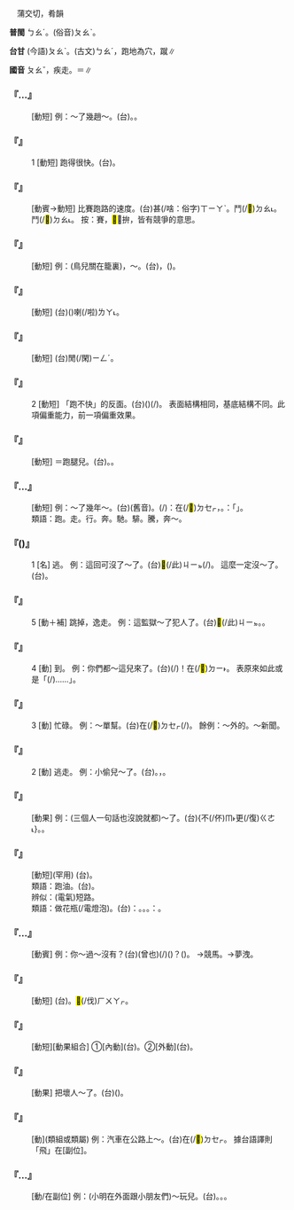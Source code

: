 
=={{ruby|跑|ㄆㄠˇ}}==

　蒲交切，肴韻

'''普閩''' <rt>ㄅㄠˊ</rt>。(俗音)<rt>ㄆㄠˋ</rt>。

'''台甘''' (今語)<rt>ㄆㄠˋ</rt>。(古文)<rt>ㄅㄠˊ</rt>，跑地為穴，蹴∥

'''國音''' <rt>ㄆㄠˇ</rt>，疾走。{{ruby|(語)|ㄆㄠˊ}}＝{{ruby|瓟|ㄆㄠˊ}}∥

    

==='''『{{ruby|跑|ㄆㄠˇ}}…{{ruby|買|ㄇㄞˇ}}{{ruby|賣|ㄇㄞˋ}}』'''===
: [動短] 例：～了幾趙～。(台){{ruby|為|ㄨㄧ˫}}{{ruby|做|ㄗㄨㆤ˪}}{{ruby|/|ㄗㄜ˪}}{{ruby|生|ㄒㄧㄥ}}{{ruby|理|ㄌㄧˋ}}{{ruby|來|·ㄌㄞˊ}}{{ruby|來|·ㄌㄞˊ}}{{ruby|去|ㄎㄧ˪}}{{ruby|去|ㄎㄧ˪}}{{ruby|走|ㄗㄠˋ}}{{ruby|傱|ㄗㆲ}}{{ruby|→|ㄗㆲˊ}}{{ruby|幾|ㄍㄨㄧˋ}}{{ruby|仔|ㄚ}}{{ruby|→|ㄋㄚ˫}}{{ruby|擺|ㄅㄞˋ}}。{{ruby|傱|ㄗㆲˊ}}{{ruby|幾|ㄍㄨㄧˋ}}{{ruby|若|ㄋㄚ˫}}{{ruby|擺|ㄅㄞˋ}}{{ruby|生|ㄒㄧㄥ}}{{ruby|理|ㄌㄧˋ}}。
    

==='''『{{ruby|跑|ㄆㄠˇ}}{{ruby|得|ㄉㄜ}}{{ruby|快|ㄎㄨㄞˋ}}』'''===
:1  [動短] 跑得很快。(台){{ruby|走|ㄗㄠˋ}}{{ruby|得|ㄉㄧㆵ}}{{ruby|真|ㄐㄧㄣ}}{{ruby|緊|ㄍㄧㄣˋ}}。
    

==='''『{{ruby|賽|ㄙㄞˋ}}{{ruby|跑|ㄆㄠˇ}}』'''===
: [動賓→動短] 比賽跑路的速度。(台){{ruby|比|ㄅㄧˋ}}{{ruby|看|ㄎㄨㆩ˪}}甚(/啥：俗字)<rt>ㄒㄧㄚˋ</rt>{{ruby|人|ㄌㄤˊ}}{{ruby|走|ㄗㄠˋ}}{{ruby|了|ㄌㄧㄠˋ}}{{ruby|較|ㄎㄚㆷ}}{{ruby|緊|ㄍㄧㄣˋ}}。{{ruby|賽|ㄙㄞ˪}}{{ruby|/|ㄙㆤ˪}}鬥(/<mark>&#xf91c0;</mark>)<rt>ㄉㄠ˪</rt>{{ruby|緊|ㄍㄧㄣˋ}}。{{ruby|拚|ㄅㄧㆩ˪}}鬥(/<mark>&#xf91c0;</mark>)<rt>ㄉㄠ˪</rt>{{ruby|緊|ㄍㄧㄣˋ}}。 按：賽，<mark>&#xf91c0;</mark>，拚，皆有競爭的意思。
    

==='''『{{ruby|跑|ㄆㄠˇ}}{{ruby|不|ㄅㄨˋ}}{{ruby|了|ㄌㄧㄠˇ}}』'''===
: [動短] 例：(鳥兒關在籠裏)，～。(台){{ruby|走|ㄗㄠˋ}}{{ruby|<mark>&#xffa45;</mark>|ㆠㆤ˫}}{{ruby|/|ㆠㄨㆤ˫}}{{ruby|去|ㄎㄧ˪}}，{{ruby|無|ㆠㄜˊ}}{{ruby|法|ㄏㄨㄚㆵ}}{{ruby|度|ㄉㆦ˫}}{{ruby|通|ㄊㄤ}}({{ruby|飛|ㄅㆤ}}{{ruby|/|ㄅㄨㆤ}}){{ruby|走|ㄗㄠˋ}}{{ruby|去|ㄎㄧ˪}}。
    

==='''『{{ruby|跑|ㄆㄠˇ}}{{ruby|掉|ㄉㄧㄠˋ}}{{ruby|了|ㄌㄜ}}』'''===
: [動短] (台){{ruby|走|ㄗㄠˋ}}{{ruby|去|ㄎㄧ˪}}({{ruby|逐|ㄌㄧㆦㆶ}}{{ruby|/|ㆢㄧㆦㆶ}}{{ruby|<mark>&#xffa45;</mark>|ㆠㆤ˫}}{{ruby|/|ㆠㄨㆤ˫}}{{ruby|著|ㄉㄧㄜㆷ ͘}})喇(/啦)<rt>ㄌㄚ˪</rt>。
    

==='''『{{ruby|跑|ㄆㄠˇ}}{{ruby|龍|ㄌㄨㄥˊ}}{{ruby|套|ㄊㄠˋ}}』'''===
: [動短] (台){{ruby|做|ㄗㄨㆤ˪}}{{ruby|/|ㄗㄜ˪}}{{ruby|小|ㄒㄧㄜˋ}}{{ruby|卒|ㄗㄨㆵ ͘}}{{ruby|仔|ㄚ}}{{ruby|為|ㄨㄧ˫}}{{ruby|別|ㄅㄚㆵ ͘}}{{ruby|人|ㄌㄤˊ}}{{ruby|無|ㆠㄜˊ}}閒(/閑)<rt>ㄧㄥˊ</rt>。
    

==='''『{{ruby|跑|ㄆㄠˇ}}{{ruby|得|ㄉㄜ}}{{ruby|快|ㄎㄨㄞˋ}}』'''===
:2  [動短] 「跑不快」的反面。(台)({{ruby|會|ㆤ˫}}){{ruby|走|ㄗㄠˋ}}{{ruby|去|·ㄎㄧ˪}}(/{{ruby|<mark>&#xffa42;</mark>|ㄍㄚㆷ}}){{ruby|誠|ㄐㄧㆩˊ}}{{ruby|緊|ㄍㄧㄣˋ}}。 表面結構相同，基底結構不同。此項偏重能力，前一項偏重效果。
    

==='''『{{ruby|跑|ㄆㄠˇ}}{{ruby|道|ㄉㄠˋ}}{{ruby|兒|ㄦ}}』'''===
: [動短] ＝跑腿兒。(台){{ruby|走|ㄗㄠˋ}}{{ruby|來|·ㄌㄞˊ}}{{ruby|走|ㄗㄠˋ}}{{ruby|去|ㄎㄧ˪}}{{ruby|替|ㄊㄨㆤ˪}}{{ruby|/|ㄊㆤ˪}}{{ruby|人|ㄌㄤˊ}}{{ruby|買|ㆠㆤˋ}}{{ruby|/|ㆠㄨㆤˋ}}{{ruby|物|ㄇㄧㆷ ͘}}{{ruby|/|ㄇㆭㆷ ͘}}{{ruby|做|ㄗㄨㆤ˪}}{{ruby|/|ㄗㄜ˪}}{{ruby|雜|ㄗㄚㆴ ͘}}{{ruby|差|ㄘㆤ}}{{ruby|仔|ㄚ}}。{{ruby|付|ㄏㆦ˫}}{{ruby|人|ㄌㄤˊ}}{{ruby|差|ㄘㆤ}}{{ruby|教|ㄍㄚ˪}}{{ruby|買|ㆠㄨㆤˋ}}{{ruby|/|ㆠㆤˋ}}{{ruby|物|ㄇㄧㆷ ͘}}{{ruby|/|ㄇㆭㆷ ͘}}{{ruby|辦|ㄅㄢ˫}}{{ruby|雜|ㄗㄚㆴ ͘}}{{ruby|事|ㄙㄨ˫}}{{ruby|丌|ㆤ}}{{ruby|人|ㄌㄤˊ}}。
    

==='''『{{ruby|跑|ㄆㄠˇ}}…{{ruby|龍|ㄌㄨㄥˊ}}{{ruby|套|ㄊㄠˋ}}』'''===
: [動短] 例：～了幾年～。(台){{ruby|當|ㄉㆭ}}{{ruby|了|ㄌㄧㄠˋ}}{{ruby|幾|ㄍㄨㄧˋ}}{{ruby|年|ㄋㄧˊ}}{{ruby|仔|ㄚ}}{{ruby|喝|ㄏㄧㄚㆷ}}{{ruby|<mark>&#xf91da;</mark>|ㄧㄨ}}{{ruby|/|ㄧㄨˋ}}{{ruby|/|ㄧㄨ˪}}{{ruby|/|ㄨˋ}}(舊音){{ruby|呵|ㄜ˫}}{{ruby|/|ㄏㄜ}}{{ruby|丌|ㆤ}}。{{ruby|著|ㄉㄧㄜㆷ}}(/{{ruby|就|ㄐㄧㄨ˫}}){{ruby|是|ㄒㄧ˫}}{{ruby|講|ㄍㆲˋ}}{{ruby|→|ㄍㆲ}}：{{ruby|幾|ㄍㄨㄧˋ}}{{ruby|仔|ㄚ}}{{ruby|年|ㄋㄧˊ}}{{ruby|攏|ㄌㆲˋ}}在(/<mark>&#xf9549;</mark>)<rt>ㄉㆤㆷ</rt>{{ruby|替|ㄊㄨㆤ˪}}{{ruby|/|ㄊㆤ˪}}{{ruby|人|ㄌㄤˊ}}{{ruby|當|ㄉㆭ}}{{ruby|雜|ㄗㄚㆴ ͘}}{{ruby|差|ㄘㆤ}}{{ruby|仔|ㄚ}}，{{ruby|做|ㄗㄨㆤ˪}}{{ruby|/|ㄗㄜ˪}}{{ruby|雜|ㄗㄚㆴ ͘}}{{ruby|事|ㄙㄨ˫}}。{{ruby|註|ㄗㄨ˪}}：{{ruby|做|ㄗㄨㆤ˪}}{{ruby|/|ㄗㄜ˪}}{{ruby|戲|ㄏㄧ˪}}{{ruby|棚|ㄅㆥˊ}}{{ruby|頂|ㄉㄧㄥˋ}}{{ruby|丌|ㆤ}}{{ruby|小|ㄒㄧㄜˋ}}{{ruby|卒|ㄗㄨㆵ ͘}}{{ruby|叫|ㄍㄧㄜ˪}}{{ruby|做|ㄗㄨㆤ˪}}{{ruby|/|ㄗㄜ˪}}「{{ruby|跑|ㄆㄠˋ}}{{ruby|龍|ㄌㄧㆲˊ}}{{ruby|套|ㄊㄜ˪}}」。
:類語：跑。走。行。奔。馳。騑。騰，奔～。
:
    

==='''『{{ruby|跑|ㄆㄠˇ}}({{ruby|兒|ㄦ}})』'''===
:1  [名] 逃。 例：這回可沒了～了。(台)<mark>&#xffb50;</mark>(/此)<rt>ㄐㄧㆵ</rt>{{ruby|擺|ㄅㄞˋ}}{{ruby|卻|ㄍㄜㆷ}}(/{{ruby|可|ㄍㄨㆷ ͘}}){{ruby|付|ㄏㆦ˫}}{{ruby|伊|ㄧ}}{{ruby|走|ㄗㄠˋ}}{{ruby|<mark>&#xffa45;</mark>|ㆠㆤ˫}}{{ruby|/|ㆠㄨㆤ˫}}{{ruby|得|ㄉㄧㆵ}}{{ruby|去|ㄎㄧ˪}}。 這麼一定沒～了。(台){{ruby|若|ㄋㄚ˫}}{{ruby|按|ㄢ˪}}{{ruby|爾|ㄋㆤ}}{{ruby|/|ㄋㄧ}}{{ruby|一|ㄧㆵ}}{{ruby|定|ㄉㄧㄥ˫}}{{ruby|付|ㄏㆦ˫}}{{ruby|伊|ㄧ}}{{ruby|<mark>&#xffa45;</mark>|ㆠㆤ˫}}{{ruby|/|ㆠㄨㆤ˫}}{{ruby|走|ㄗㄠˋ}}{{ruby|得|ㄉㄧㆵ}}。
    

==='''『{{ruby|跑|ㄆㄠˇ}}』'''===
:5  [動＋補] 跳掉，逸走。 例：這監獄～了犯人了。(台)<mark>&#xffb50;</mark>(/此)<rt>ㄐㄧㆵ</rt>{{ruby|個|ㆤˊ}}{{ruby|監|ㄍㆩ}}{{ruby|獄|ㆣㄚㆶ ͘}}{{ruby|有|ㄨ˫}}{{ruby|犯|ㄏㄨㄢ˫}}{{ruby|人|ㄌㄤˊ}}{{ruby|偷|ㄊㄠ}}{{ruby|走|ㄗㄠˋ}}{{ruby|去|ㄎㄧ˪}}。{{ruby|偷|ㄊㄠ}}{{ruby|走|ㄗㄠˋ}}{{ruby|去|·ㄎㄧ˪}}{{ruby|幾|ㄍㄨㄧˋ}}{{ruby|若|ㄋㄚ˫}}{{ruby|個|ㆤˊ}}{{ruby|犯|ㄏㄨㄢ˫}}{{ruby|人|ㄌㄤˊ}}。
    

==='''『{{ruby|跑|ㄆㄠˇ}}』'''===
:4  [動] 到。 例：你們都～這兒來了。(台){{ruby|何|ㄨㄚˊ}}(/{{ruby|娃|ㄨㄚ}})！{{ruby|您|ㄌㄧㄣˋ}}{{ruby|攏|ㄌㆲˋ}}{{ruby|來|ㄌㄞˊ}}在(/<mark>&#xf9853;</mark>)<rt>ㄉㄧ˫</rt>{{ruby|<mark>&#xf8f7a;</mark>|ㄐㄧㄚ}}。 表原來如此或是「{{ruby|無|ㆠㄜˊ}}{{ruby|想|ㄒㄧㆫ˫}}{{ruby|/|ㄒㄧㆧ˫}}{{ruby|講|ㄍㆲˋ}}{{ruby|→|ㄍㆲ}}(/{{ruby|到|ㄍㄠ˪}}{{ruby|→|ㄍㄚㆷ}})……」。
    

==='''『{{ruby|跑|ㄆㄠˇ}}』'''===
:3  [動] 忙碌。 例：～單幫。(台)在(/<mark>&#xf9549;</mark>)<rt>ㄉㆤㆷ</rt>{{ruby|無|ㆠㄜˊ}}{{ruby|閒|ㄧㄥˊ}}(/{{ruby|拚|ㄆㄧㆩ˪}}{{ruby|勢|ㄙㆤ˪}}){{ruby|做|ㄗㄨㆤ˪}}{{ruby|/|ㄗㄜ˪}}{{ruby|擔|ㄉㆩ}}{{ruby|工|ㄍㄤ}}{{ruby|丌|ㆤ}}{{ruby|工|ㄎㄤ}}{{ruby|課|ㄎㄨㆤ˪}}{{ruby|/|ㄎㆤ˪}}。 餘例：～外的。～新聞。
    

==='''『{{ruby|跑|ㄆㄠˇ}}』'''===
:2  [動] 逃走。 例：小偷兒～了。(台){{ruby|賊|ㄘㄚㆵ}}{{ruby|仔|ㄚ}}{{ruby|去|ㄎㄧˋ}}{{ruby|付|ㄏㆦ˫}}{{ruby|伊|ㄧ}}{{ruby|走|ㄗㄠˋ}}{{ruby|去|·ㄎㄧ˪}}。{{ruby|掠|ㄌㄧㄚㆷ ͘}}{{ruby|無|ㆠㄜˊ}}{{ruby|著|ㄉㄧㄜㆷ ͘}}，{{ruby|亦|ㄧㄚㆷ ͘}}{{ruby|掠|ㄌㄧㄚㆷ ͘}}{{ruby|<mark>&#xffa45;</mark>|ㆠㆤ˫}}{{ruby|/|ㆠㄨㆤ˫}}{{ruby|著|ㄉㄧㄜㆷ}}。
    

==='''『{{ruby|跑|ㄆㄠˇ}}{{ruby|開|ㄎㄞ}}』'''===
: [動果] 例：(三個人一句話也沒說就都)～了。(台){{ruby|走|ㄗㄠˋ}}{{ruby|了|ㄌㄧㄠˋ}}{{ruby|了|ㄌㄧㄠˋ}}{不(/伓)<rt>ㆬ˫</rt>{{ruby|敢|ㄍㆩˋ}}更(/復)<rt>ㄍㄜ˪</rt>{{ruby|/|ㄍㄜㆷ}}{{ruby|站|ㄉㄧㆰ˪}}{{ruby|<mark>&#xf8fbd;</mark>|ㄏㄧㄚ}}}。{{ruby|行|ㄍㄧㆩˊ}}{{ruby|開|ㄎㄨㄧ}}{{ruby|去|ㄎㄧ˪}}。
    

==='''『{{ruby|跑|ㄆㄠˇ}}{{ruby|電|ㄉㄧㄢˋ}}』'''===
: [動短](罕用) (台){{ruby|漏|ㄌㄠ˫}}{{ruby|電|ㄉㄧㄢ˫}}。
:類語：跑油。(台){{ruby|漏|ㄌㄠ˫}}{{ruby|油|ㄧㄨˊ}}。
:
:辨似：(電氣)短路。
:
:類語：做花瓶(/電燈泡)。(台){{ruby|攏|ㄌㆲˋ}}{{ruby|是|ㄒㄧ˫}}{{ruby|講|ㄍㆲˋ}}{{ruby|→|ㄍㆲ}}：{{ruby|幫|ㄅㄤ}}{{ruby|助|ㄗㆦ˫}}{{ruby|別|ㄅㄚㆵ ͘}}{{ruby|人|ㄌㄤˊ}}。{{ruby|排|ㄅㄞˊ}}{{ruby|好|ㄏㄜˋ}}{{ruby|看|ㄎㄨㆩ˪}}。{{ruby|替|ㄊㄨㆤ˪}}{{ruby|/|ㄊㆤ˪}}{{ruby|人|ㄌㄤˊ}}{{ruby|照|ㄐㄧㄜ˪}}{{ruby|光|ㄍㆭ}}{{ruby|等|ㄉㄧㄥˋ}}{{ruby|等|ㄉㄧㄥˋ}}{{ruby|對|ㄉㄨㄧ˪}}{{ruby|自|ㄗㄨ˫}}{{ruby|己|ㄍㄧˋ}}{{ruby|無|ㆠㄜˊ}}{{ruby|利|ㄌㄧ˫}}{{ruby|益|ㄧㆤㆶ}}。{{ruby|亦|ㄧㄚㆷ ͘}}{{ruby|像|ㄑㄧㆧ˫}}{{ruby|/|ㄑㄧㆫ˫}}{{ruby|講|ㄍㆲˋ}}{{ruby|→|ㄍㆲ}}：{{ruby|替|ㄊㄨㆤ˪}}{{ruby|/|ㄊㆤ˪}}{{ruby|人|ㄌㄤˊ}}{{ruby|做|ㄗㄨㆤ˪}}{{ruby|/|ㄗㄜ˪}}{{ruby|嫁|ㄍㆤ˪}}{{ruby|妝|ㄗㆭ}}{{ruby|丌|ㆤ}}{{ruby|意|ㄧ˪}}{{ruby|思|ㄙㄨ˪}}。
:
    

==='''『{{ruby|跑|ㄆㄠˇ}}…{{ruby|馬|ㄇㄚˇ}}』'''===
: [動賓] 例：你～過～沒有？(台){{ruby|汝|ㄌㄧˋ}}{{ruby|識|ㆠㄚㆵ}}{{ruby|/|ㄅㄚㆵ}}(曾也){{ruby|跑|ㄆㄠˋ}}(/{{ruby|騎|ㄎㄧㄚˊ}})({{ruby|馬|ㆠㆤˋ}}){{ruby|無|·ㆠㄜˊ}}？({{ruby|騎|ㄎㄧㄚˊ}}{{ruby|馬|ㆠㆤˋ}}{{ruby|<mark>&#xffae6;</mark>|ㄊㄧㆵ}}{{ruby|<mark>&#xffaec;</mark>|ㄊㄜˊ}}{{ruby|丌|ㆤ}}{{ruby|意|ㄧ˪}}{{ruby|思|ㄙㄨ˪}})。 →競馬。→夢洩。
    

==='''『{{ruby|跑|ㄆㄠˇ}}{{ruby|步|ㄅㄨˋ}}』'''===
: [動短] (台){{ruby|大|ㄉㄨㄚ˫}}{{ruby|步|ㄅㆦ˫}}{{ruby|走|ㄗㄠˋ}}。{{ruby|大|ㄉㄨㄚ˫}}<mark>&#xf8fca;</mark>(/伐)<rt>ㄏㄨㄚㆷ</rt>{{ruby|行|ㄍㄧㆩˊ}}。
    

==='''『{{ruby|嚇|ㄒㄧㄚˋ}}{{ruby|跑|ㄆㄠˇ}}』'''===
: [動短][動果組合] ①[內動](台){{ruby|著|ㄉㄧㄜㆷ}}{{ruby|驚|ㄍㄧㆩ}}{{ruby|走|ㄗㄠˋ}}。②[外動](台){{ruby|共|ㄍㄚ˫}}{{ruby|嚇|ㄏㆤㆷ}}{{ruby|/|ㄏㆥㆷ}}{{ruby|走|ㄗㄠˋ}}{{ruby|去|ㄎㄧ˪}}。
    

==='''『{{ruby|趕|ㄍㄢˇ}}{{ruby|跑|ㄆㄠˇ}}』'''===
: [動果] 把壞人～了。(台){{ruby|將|ㄐㄧㆲ}}{{ruby|歹|ㄆㆮˋ}}{{ruby|/|ㄆㄞˋ}}{{ruby|人|ㄌㄤˊ}}{{ruby|共|ㄍㄚ˫}}({{ruby|伊|ㄧ}}){{ruby|趕|ㄍㄨㆩˋ}}{{ruby|走|ㄗㄠˋ}}{{ruby|去|ㄎㄧ˪}}。
    

==='''『{{ruby|飛|ㄈㄟ}}{{ruby|跑|ㄆㄠˇ}}』'''===
: [動](類組或類屬) 例：汽車在公路上～。(台){{ruby|自|ㄗㄨ˫}}{{ruby|動|ㄉㆲ˫}}{{ruby|車|ㄑㄧㄚ}}{{ruby|站|ㄗㆰ˫}}{{ruby|/|ㄉㄧㆰ˪}}{{ruby|公|ㄍㆲ}}{{ruby|路|ㄌㆦ˫}}{{ruby|頂|ㄉㄧㄥˋ}}{{ruby|跑|ㄆㄠˋ}}{{ruby|<mark>&#xffa42;</mark>|ㄍㄚㆷ}}{{ruby|若|ㄋㄚˋ}}{{ruby|像|ㄑㄧㆧ˫}}{{ruby|/|ㄑㄧㆫ˫}}在(/<mark>&#xf9549;</mark>)<rt>ㄉㆤㆷ</rt>{{ruby|飛|ㄅㄨㆤ}}{{ruby|/|ㄅㆤ}}{{ruby|咧|ㄌㆤ˪}}。 據台語譯則「飛」在[副位]。
    

==='''『{{ruby|跑|ㄆㄠˇ}}{{ruby|著|ㄓㄜ}}…』'''===
: [動/在副位] 例：(小明在外面跟小朋友們)～玩兒。(台){{ruby|那|ㄋㄚˋ}}{{ruby|走|ㄗㄠˋ}}{{ruby|那|ㄋㄚˋ}}{{ruby|<mark>&#xffae6;</mark>|ㄊㄧㆵ}}{{ruby|<mark>&#xffaec;</mark>|ㄊㄜˊ}}。{{ruby|走|ㄗㄠˋ}}{{ruby|<mark>&#xffae6;</mark>|ㄊㄧㆵ}}{{ruby|<mark>&#xffaec;</mark>|ㄊㄜˊ}}。{{ruby|走|ㄗㄠˋ}}{{ruby|相|ㄒㄧㄜ}}{{ruby|/|ㄙㆩ}}{{ruby|逐|ㄌㄧㆦㆶ}}{{ruby|/|ㆢㄧㆦㆶ}}{{ruby|<mark>&#xffae6;</mark>|ㄊㄧㆵ}}{{ruby|<mark>&#xffaec;</mark>|ㄊㄜˊ}}。
    
